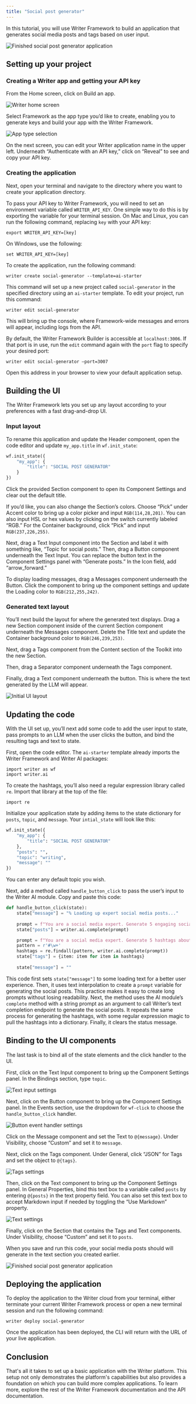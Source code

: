 ```yaml
---
title: "Social post generator"
---
```


In this tutorial, you will use Writer Framework to build an application that generates social media posts and tags based on user input.

![Finished social post generator application](/framework/images/tutorial/social-finished-app.png)


## Setting up your project


### Creating a Writer app and getting your API key

From the Home screen, click on Build an app.

![Writer home screen](/framework/images/tutorial/home.png)

Select Framework as the app type you’d like to create, enabling you to generate keys and build your app with the Writer Framework.

![App type selection](/framework/images/tutorial/app-selection.png)

On the next screen, you can edit your Writer application name in the upper left. Underneath “Authenticate with an API key,” click on “Reveal” to see and copy your API key.


### Creating the application

Next, open your terminal and navigate to the directory where you want to create your application directory.

To pass your API key to Writer Framework, you will need to set an environment variable called `WRITER_API_KEY`. One simple way to do this is by exporting the variable for your terminal session. On Mac and Linux, you can run the following command, replacing `key` with your API key:


```
export WRITER_API_KEY=[key]
```


On Windows, use the following:


```
set WRITER_API_KEY=[key]
```


To create the application, run the following command:


```
writer create social-generator --template=ai-starter
```


This command will set up a new project called `social-generator` in the specified directory using an `ai-starter` template. To edit your project, run this command: 


```
writer edit social-generator
```


This will bring up the console, where Framework-wide messages and errors will appear, including logs from the API. 

By default, the Writer Framework Builder is accessible at `localhost:3006`. If that port is in use, run the `edit` command again with the `port` flag to specify your desired port:


```
writer edit social-generator –port=3007
```


Open this address in your browser to view your default application setup.


## Building the UI

The Writer Framework lets you set up any layout according to your preferences with a fast drag-and-drop UI. 


### Input layout

To rename this application and update the Header component, open the code editor and update `my_app.title` in `wf.init_state`:

```python
wf.init_state({
    "my_app": {
        "title": "SOCIAL POST GENERATOR"
    }
})
```

Click the provided Section component to open its Component Settings and clear out the default title. 

If you’d like, you can also change the Section’s colors. Choose “Pick” under Accent color to bring up a color picker and input `RGB(114,28,201)`. You can also input HSL or hex values by clicking on the switch currently labeled “RGB.” For the Container background, click “Pick” and input `RGB(237,226,255)`. 

Next, drag a Text Input component into the Section and label it with something like, “Topic for social posts.” Then, drag a Button component underneath the Text Input. You can replace the button text in the Component Settings panel with “Generate posts.” In the Icon field, add “arrow_forward.” 

To display loading messages, drag a Messages component underneath the Button. Click the component to bring up the component settings and update the Loading color to `RGB(212,255,242)`.


### Generated text layout

You’ll next build the layout for where the generated text displays. Drag a new Section component inside of the current Section component underneath the Messages component. Delete the Title text and update the Container background color to `RGB(246,239,253)`.

Next, drag a Tags component from the Content section of the Toolkit into the new Section.  

Then, drag a Separator component underneath the Tags component. 

Finally, drag a Text component underneath the button. This is where the text generated by the LLM will appear.

![Initial UI layout](/framework/images/tutorial/social-initial-ui-layout.png)


## Updating the code

With the UI set up, you’ll next add some code to add the user input to state, pass prompts to an LLM when the user clicks the button, and bind the resulting tags and text to state.

First, open the code editor. The `ai-starter` template already imports the Writer Framework and Writer AI packages: 


```
import writer as wf
import writer.ai
```


To create the hashtags, you’ll also need a regular expression library called `re`. Import that library at the top of the file:


```
import re
```


Initialize your application state by adding items to the state dictionary for `posts`, `topic`, and `message`. Your `intial_state` will look like this:

```python
wf.init_state({
    "my_app": {
        "title": "SOCIAL POST GENERATOR"
    },
    "posts": "",
    "topic": "writing",
    "message": ""
})    
```

You can enter any default topic you wish.

Next, add a method called `handle_button_click` to pass the user’s input to the Writer AI module. Copy and paste this code:

```python
def handle_button_click(state):
    state["message"] = "% Loading up expert social media posts..."
    
    prompt = f"You are a social media expert. Generate 5 engaging social media posts about {state['topic']}. Include emojis."
    state["posts"] = writer.ai.complete(prompt)

    prompt = f"You are a social media expert. Generate 5 hashtags about {state['topic']}, delimited by spaces. For example, #dogs #cats #ducks #elephants #badgers"
    pattern = r'#\w+'
    hashtags = re.findall(pattern, writer.ai.complete(prompt))
    state["tags"] = {item: item for item in hashtags}
    
    state["message"] = ""
```

This code first sets `state["message"]` to some loading text for a better user experience. Then, it uses text interpolation to create a `prompt` variable for generating the social posts. This practice makes it easy to create long prompts without losing readability. Next, the method uses the AI module’s `complete` method with a string prompt as an argument to call Writer’s text completion endpoint to generate the social posts. It repeats the same process for generating the hashtags, with some regular expression magic to pull the hashtags into a dictionary. Finally, it clears the status message.


## Binding to the UI components

The last task is to bind all of the state elements and the click handler to the UI.

First, click on the Text Input component to bring up the Component Settings panel. In the Bindings section, type `topic`. 

![Text input settings](/framework/images/tutorial/social-text-input-settings.png)

Next, click on the Button component to bring up the Component Settings panel. In the Events section, use the dropdown for `wf-click` to choose the `handle_button_click` handler.

![Button event handler settings](/framework/images/tutorial/social-button-event-settings.png)

Click on the Message component and set the Text to `@{message}`. Under Visibility, choose “Custom” and set it to `message`.

Next, click on the Tags component. Under General, click “JSON” for Tags and set the object to `@{tags}`. 

![Tags settings](/framework/images/tutorial/social-tags-settings.png)

Then, click on the Text component to bring up the Component Settings panel. In General Properties, bind this text box to a variable called `posts` by entering `@{posts}` in the text property field. You can also set this text box to accept Markdown input if needed by toggling the “Use Markdown” property.

![Text settings](/framework/images/tutorial/social-text-settings.png)

Finally, click on the Section that contains the Tags and Text components. Under Visibility, choose “Custom” and set it to `posts`.

When you save and run this code, your social media posts should will generate in the text section you created earlier. 

![Finished social post generator application](/framework/images/tutorial/social-finished-app.png)


## Deploying the application

To deploy the application to the Writer cloud from your terminal, either terminate your current Writer Framework process or open a new terminal session and run the following command:


```
writer deploy social-generator
```


Once the application has been deployed, the CLI will return with the URL of your live application.


## Conclusion

That's all it takes to set up a basic application with the Writer platform. This setup not only demonstrates the platform's capabilities but also provides a foundation on which you can build more complex applications. To learn more, explore the rest of the Writer Framework documentation and the API documentation. 